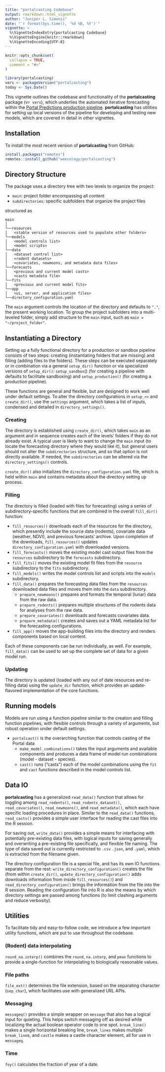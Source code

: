 ```yaml
---
title: "portalcasting Codebase"
output: rmarkdown::html_vignette
author: "Juniper L. Simonis"
date: "`r format(Sys.time(), '%d %B, %Y')`"
vignette: >
  %\VignetteIndexEntry{portalcasting Codebase}
  %\VignetteEngine{knitr::rmarkdown}
  %\VignetteEncoding{UTF-8}
---
```


```r
knitr::opts_chunk$set(
  collapse = TRUE,
  comment = "#>"
)
```

```r
library(portalcasting)
vers <- packageVersion("portalcasting")
today <- Sys.Date()
```

This vignette outlines the codebase and functionality of the **portalcasting** package (v`r vers`), which underlies the automated iterative forecasting within the [Portal Predictions production pipeline](https://github.com/weecology/portalPredictions). 
**portalcasting** has utilities for setting up local versions of the pipeline for developing and testing new models, which are covered in detail in other vignettes.

## Installation

To install the most recent version of **portalcasting** from GitHub:

```r
install.packages("remotes")
remotes::install_github("weecology/portalcasting")
```

## Directory Structure

The package uses a directory tree with two levels to organize the project:

* `main`: project folder encompassing all content
* `subdirectories`: specific subfolders that organize the project files
 
structured as

```
main
│
└──resources
│   <stable version of resources used to populate other folders>
└──models
│   <model controls list>
│   <model scripts>
└──data
│   <dataset control list>
│   <rodent datasets>
│   <covariates, newmoons, and metadata data files>
└──forecasts
│   <previous and current model casts>
│   <casts metadata file>
└──fits
│   <previous and current model fits>
└──app
│   <ui, server, and application files>
└──directory_configuration.yaml
```

The `main` argument controls the location of the directory and defaults to `"."`, the present working location. 
To group the project subfolders into a multi-leveled folder, simply add structure to the `main` input, such as `main = "~/project_folder"`.

## Instantiating a Directory

Setting up a fully functional directory for a production or sandbox pipeline consists of two steps: creating (instantiating folders that are missing) and filling (adding files to the folders). 
These steps can be executed separately or in combination via a general `setup_dir()` function or via specialized versions of `setup_dir()`: `setup_sandbox`() (for creating a pipeline with defaults to facilitate sandboxing) and `setup_production()` (for creating a production pipeline).  

These functions are general and flexible, but are designed to work well under default settings.
To alter the directory configurations in `setup_<>` and `create_dir()`, use the `settings` argument, which takes a list of inputs, condensed and detailed in `directory_settings()`.

### Creating 

The directory is established using `create_dir()`, which takes `main` as an argument and in sequence creates each of the levels' folders if they do not already exist. 
A typical user is likely to want to change the `main` input (to locate the forecasting directory where they would like it), but general users should not alter the `subdirectories` structure, and so that option is not directly available. 
If needed, the `subdirectories` can be altered via the `directory_settings()` controls.

`create_dir()` also initializes the `directory_configuration.yaml` file, which is held within `main` and contains metadata about the directory setting up process.

### Filling 

The directory is filled (loaded with files for forecasting) using a series of subdirectory-specific functions that are combined in the overall `fill_dir()` function:

* `fill_resources()` downloads each of the resources for the directory, which presently include the source data (rodents), covariate data (weather, NDVI), and previous forecasts' archive. Upon completion of the downloads, `fill_resources()` updates `directory_configuration.yaml` with downloaded versions.
* `fill_forecasts()` moves the existing model cast output files from the `resources` subdirectory to the `forecasts` subdirectory.
* `fill_fits()` moves the existing model fit files from the `resource` subdirectory to the `fits` subdirectory.
* `fill_models()` writes the model controls list and scripts into the `models` subdirectory.
* `fill_data()` prepares the forecasting data files from the `resources` downloaded data files and moves them into the `data` subdirectory.
  * `prepare_newmoons()` prepares and formats the temporal (lunar) data from the raw data.
  * `prepare_rodents()` prepares multiple structures of the rodents data for analyses from the raw data.
  * `prepare_covariates()` downloads and forecasts covariates data.
  * `prepare_metadata()` creates and saves out a YAML metadata list for the forecasting configurations. 
* `fill_app()` moves the app-building files into the directory and renders components based on local content.

Each of these components can be run individually, as well. For example, `fill_data()` can be used to set up the complete set of data for a given model run.

### Updating 

The directory is updated (loaded with any out of date resources and re-filling data) using the `update_dir` function, which provides an update-flavored implementation of the core functions. 


## Running models

Models are run using a function pipeline similar to the creation and filling function pipelines, with flexible controls through a variety of arguments, but robust operation under default settings. 

* `portalcast()` is the overarching function that controls casting of the Portal data
  * `make_model_combinations()` takes the input arguments and available components and produces a data frame of model run combinations (model - dataset - species).
  * `cast()` runs ("casts") each of the model combinations using the `fit` and `cast` functions described in the model controls list. 

## Data IO

**portalcasting** has a generalized `read_data()` function that allows for toggling among `read_rodents()`, `read_rodents_dataset()`, `read_covariates()`, `read_newmoons()`, and `read_metadata()`, which each have specific loading procedures in place. Similar to the `read_data()` functions, `read_casts()` provides a simple user interface for reading the cast files into the R session.

For saving out, `write_data()` provides a simple means for interfacing with potentially pre-existing data files, with logical inputs for saving generally and overwriting a pre-existing file specifically, and flexible file naming. The type of data saved out is currently restricted to `.csv` `.json`, and `.yaml`, which is extracted from the filename given. 

The directory configuration file is a special file, and has its own IO functions separate from the rest: `write_directory_configuration()` creates the file (from within `create_dir()`, `update_directory_configuration()` adds downloads information from inside `fill_resources()`) and `read_directory_configuration()` brings the information from the file into the R session. Reading the configuration file into R is also the means by which directory settings are passed among functions (to limit clashing arguments and reduce verbosity). 


## Utilities

To facilitate tidy and easy-to-follow code, we introduce a few important utility functions, which are put to use throughout the codebase.

### (Rodent) data interpolating

`round_na.interp()` combines the `round`, `na.interp`, and `pmax` functions to provide a single-function for interpolating to biologically reasonable values.

### File paths

`file_ext()` determines the file extension, based on the separating character (`sep_char`), which facilitates use with generalized URL APIs. 

### Messaging

`messageq()` provides a simple wrapper on `message` that also has a logical input for quieting. This helps switch messaging off as desired while localizing the actual boolean operator code to one spot. 
`break_line()` makes a single horizontal breaking line, `break_lines` makes multiple `break_line`s, and `castle` makes a castle character element, all for use in `messageq`. 


### Time

`foy()` calculates the fraction of year of a date.

  